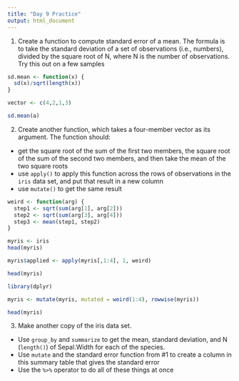 ```yaml
---
title: "Day 9 Practice"
output: html_document
---
```


1. Create a function to compute standard error of a mean.  The formula is to take the standard deviation of a set of observations (i.e., numbers), divided by the square root of N, where N is the number of observations. Try this out on a few samples

```r
sd.mean <- function(x) {
  sd(x)/sqrt(length(x))
}

vector <- c(4,2,1,3)

sd.mean(a)

```

2. Create another function, which takes a four-member vector as its argument. The function should:
  - get the square root of the sum of the first two members, the square root of the sum of the second two members, and then take the mean of the two square roots
  - use `apply()` to apply this function across the rows of observations in the `iris` data set, and put that result in a new column
  - use `mutate()` to get the same result
  
  
```r
weird <- function(arg) {
  step1 <- sqrt(sum(arg[1], arg[2]))
  step2 <- sqrt(sum(arg[3], arg[4]))
  step3 <- mean(step1, step2)
}

myris <- iris
head(myris)

myris$applied <- apply(myris[,1:4], 1, weird)

head(myris)

library(dplyr)

myris <- mutate(myris, mutated = weird(1:4), rowwise(myris))

head(myris)

```

3. Make another copy of the iris data set.
  - Use `group_by` and `summarize` to get the mean, standard deviation, and N (`length()`) of Sepal.Width for each of the species.
  - Use `mutate` and the standard error function from #1 to create a column in this summary table that gives the standard error
  - Use the `%>%` operator to do all of these things at once

```r

```

